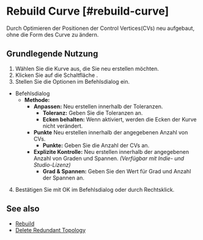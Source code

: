 
# Rebuild Curve [#rebuild-curve]

<Reference shortcut="" command="Rebuild Curve" button="Rechts von der Befehlsleiste" buttonIcon='button-rebuild' />

Durch Optimieren der Positionen der Control Vertices(CVs) neu aufgebaut, ohne die Form des Curve zu ändern.

## Grundlegende Nutzung

1. Wählen Sie die Kurve aus, die Sie neu erstellen möchten.
2. Klicken Sie auf die Schaltfläche <ButtonIcon type="button-rebuild" />.
3. Stellen Sie die Optionen im Befehlsdialog ein.
  - <Kst>Befehlsdialog</Kst>
    - **Methode:**
      - **Anpassen:** Neu erstellen innerhalb der Toleranzen.
        - **Toleranz:** Geben Sie die Toleranzen an.
        - **Ecken behalten:** Wenn aktiviert, werden die Ecken der Kurve nicht verändert.
      - **Punkte** Neu erstellen innerhalb der angegebenen Anzahl von CVs.
        - **Punkte:** Geben Sie die Anzahl der CVs an.
      - **Explizite Kontrolle:** Neu erstellen innerhalb der angegebenen Anzahl von Graden und Spannen. *(Verfügbar mit Indie- und Studio-Lizenz)*
        - **Grad & Spannen:** Geben Sie den Wert für Grad und Anzahl der Spannen an.
4. Bestätigen Sie mit OK im Befehlsdialog oder durch Rechtsklick.

<VideoPlayer fileName="rebuild-curve"/>

## See also
- [Rebuild](/solid/rebuild)
- [Delete Redundant Topology](delete-redundant-topology)